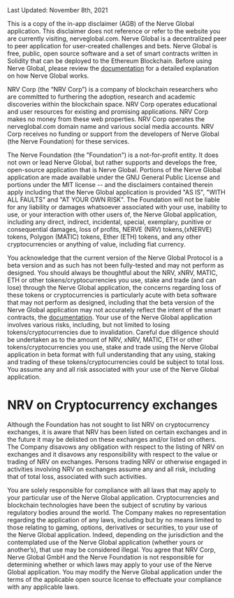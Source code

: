 
<BG />

<div style={{maxWidth: '650px', margin: '5rem auto 15rem auto'}}>
<Title>Disclaimer</Title>

Last Updated: November 8th, 2021

This is a copy of the in-app disclaimer (AGB) of the Nerve Global application. This disclaimer does not reference or refer to the website you are currently visiting, 
nerveglobal.com.
Nerve Global is a decentralized peer to peer application for user-created challenges and bets. Nerve Global is free, public, open source software and a set of smart contracts 
written in Solidity that can be deployed to the Ethereum Blockchain. Before using Nerve Global, please review the <a href="https://docs.nerveglobal.com">documentation</a> for a detailed explanation on how 
Nerve Global works.

NRV Corp (the “NRV Corp”) is a company of blockchain researchers who are committed to furthering the adoption, research and academic discoveries within the blockchain space. 
NRV Corp operates educational and user resources for existing and promising applications. NRV Corp makes no money from these web properties. 
NRV Corp operates the nerveglobal.com domain name and various social media accounts. NRV Corp receives no funding or support from the developers of 
Nerve Global (the Nerve Foundation) for these services.

The Nerve Foundation (the "Foundation") is a not-for-profit entity. It does not own or lead Nerve Global, but rather supports and develops the free, 
open-source application that is Nerve Global. Portions of the Nerve Global application are made available under the GNU General Public License and portions 
under the MIT license -- and the disclaimers contained therein apply including that the Nerve Global application is provided "AS IS", "WITH ALL FAULTS" and "AT YOUR OWN RISK". 
The Foundation will not be liable for any liability or damages whatsoever associated with your use, inability to use, or your interaction with other users of, the 
Nerve Global application, including any direct, indirect, incidental, special, exemplary, punitive or consequential damages, loss of profits, NERVE (NRV) tokens,(xNERVE) tokens, 
Polygon (MATIC) tokens, Ether (ETH) tokens, and any other cryptocurrencies or anything of value, including fiat currency.

You acknowledge that the current version of the Nerve Global Protocol is a beta version and as such has not been fully-tested and may not perform as designed. 
You should always be thoughtful about the NRV, xNRV, MATIC, ETH or other tokens/cryptocurrencies you use, stake and trade (and can lose) through the Nerve Global application, 
the concerns regarding loss of these tokens or cryptocurrencies is particularly acute with beta software that may not perform as designed, including that the beta version of 
the Nerve Global application may not accurately reflect the intent of the smart contracts, the <a href="https://docs.nerveglobal.com">documentation</a>. Your use of the Nerve Global application involves various 
risks, including, but not limited to losing tokens/cryptocurrencies due to invalidation. Careful due diligence should be undertaken as to the amount of NRV, xNRV, MATIC, ETH 
or other tokens/cryptocurrencies you use, stake and trade using the Nerve Global application in beta format with full understanding that any using, staking and trading of 
these tokens/cryptocurrencies could be subject to total loss. You assume any and all risk associated with your use of the Nerve Global application.

# NRV on Cryptocurrency exchanges

Although the Foundation has not sought to list NRV on cryptocurrency exchanges, it is aware that NRV has been listed on certain exchanges and in the future it may 
be delisted on these exchanges and/or listed on others. The Company disavows any obligation with respect to the listing of NRV on exchanges and it disavows any 
responsibility with respect to the value or trading of NRV on exchanges. Persons trading NRV or otherwise engaged in activities involving NRV on exchanges assume 
any and all risk, including that of total loss, associated with such activities.

You are solely responsible for compliance with all laws that may apply to your particular use of the Nerve Global application. Cryptocurrencies and blockchain 
technologies have been the subject of scrutiny by various regulatory bodies around the world. The Company makes no representation regarding the application of any laws, 
including but by no means limited to those relating to gaming, options, derivatives or securities, to your use of the Nerve Global application. Indeed, depending on the 
jurisdiction and the contemplated use of the Nerve Global application (whether yours or another’s), that use may be considered illegal. You agree that NRV Corp, Nerve Global GmbH and the 
Nerve Foundation is not responsible for determining whether or which laws may apply to your use of the Nerve Global application. You may modify the Nerve Global application 
under the terms of the applicable open source license to effectuate your compliance with any applicable laws.

</div>
